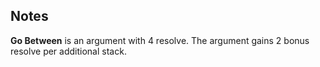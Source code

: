 {{CardPage
|quote = Come on, you’re my guy! It’ll be worth it!
|description = Gain: Damage spills over to this argument before your core argument.<br/>[[Expend]]
|cost = 1
|character = Smith
|rarity = Common
|decktype = Negotiation
|cardtype = Manipulate
|keywords = [[Expend]]
|expreq = 7
|upgrade1 = Pale Go Between
|upgrade1summary = cost 1 action less
|upgrade2 = Enduring Go Between
|upgrade2summary = Remove [[Expend]]
}}
==Notes==
'''Go Between''' is an argument with 4 resolve. The argument gains 2 bonus resolve per additional stack.